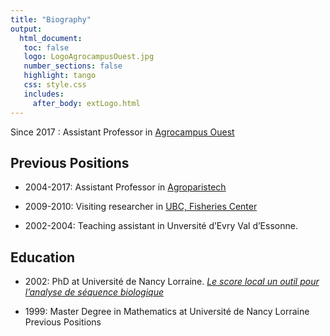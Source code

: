 ```yaml
---
title: "Biography"
output: 
  html_document:
   toc: false
   logo: LogoAgrocampusOuest.jpg
   number_sections: false
   highlight: tango
   css: style.css
   includes:
     after_body: extLogo.html
---
```



Since 2017 :  Assistant Professor in [Agrocampus Ouest](http://www.agrocampus-ouest.fr) 

  
## Previous Positions

- 2004-2017: Assistant Professor in [Agroparistech](http://agroparistech.fr) 

- 2009-2010: Visiting researcher in [UBC, Fisheries Center](http://oceans.ubc.ca/)

- 2002-2004: Teaching assistant in Unversité d'Evry Val d'Essonne.


## Education

- 2002: PhD at Université de Nancy Lorraine. [*Le score local un outil pour l'analyse de séquence biologique* ](MesPapiers/2002_Etienne.these.pdf)

- 1999: Master Degree in Mathematics at Université de Nancy Lorraine
Previous Positions
